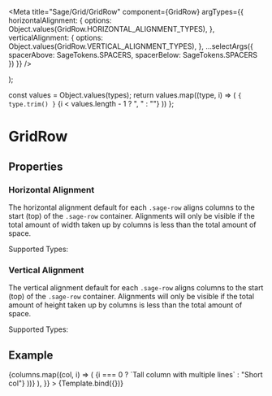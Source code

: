 




<Meta
  title="Sage/Grid/GridRow"
  component={GridRow}
  argTypes={{
    horizontalAlignment: {
      options: Object.values(GridRow.HORIZONTAL_ALIGNMENT_TYPES),
    },
    verticalAlignment: {
      options: Object.values(GridRow.VERTICAL_ALIGNMENT_TYPES),
    },
    ...selectArgs({
      spacerAbove: SageTokens.SPACERS,
      spacerBelow: SageTokens.SPACERS
    })
  }}
/>


  <Grid>
    <GridRow {...args} />
  </Grid>
);

  const values = Object.values(types);
  return values.map((type, i) => (
    <span key={type}>
      <code>{ type.trim() }</code>
      {i < values.length - 1 ? ", " : ""}
    </span>
  ))
};

# GridRow

## Properties
<ArgsTable of={GridRow} />

### Horizontal Alignment

The horizontal alignment default for each <code>.sage-row</code> aligns columns to the start (top) of the <code>.sage-row</code> container. Alignments will only be visible if the total amount of width taken up by columns is less than the total amount of space.

Supported Types: <AlignmentTypes types={GridRow.HORIZONTAL_ALIGNMENT_TYPES}/>

### Vertical Alignment

The vertical alignment default for each <code>.sage-row</code> aligns columns to the start (top) of the <code>.sage-row</code> container. Alignments will only be visible if the total amount of height taken up by columns is less than the total amount of space.

Supported Types: <AlignmentTypes types={GridRow.VERTICAL_ALIGNMENT_TYPES}/>

## Example

<Canvas>
    <Story name="Default"
      args = {{
        horizontalAlignment: GridRow.HORIZONTAL_ALIGNMENT_TYPES.CENTER,
        verticalAlignment: GridRow.VERTICAL_ALIGNMENT_TYPES.CENTER,
         children: (
          <>
            {columns.map((col, i) => (
              <Grid.Col size="2" key={col.toString()} aria-label="Double column">
                <Card style={{ textAlign: 'center', height: '100%' }}>
                  {i === 0 ? `Tall column with multiple lines` : "Short col"}
                </Card>
              </Grid.Col>
            ))}
          </>
        ),
      }}
    >
      {Template.bind({})}
    </Story>
</Canvas>
